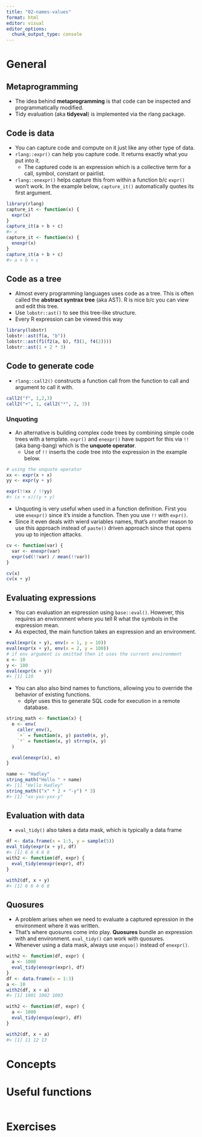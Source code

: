 ```yaml
---
title: "02-names-values"
format: html
editor: visual
editor_options: 
  chunk_output_type: console
---
```


# General

## Metaprogramming

-   The idea behind **metaprogramming** is that code can be inspected and programmatically modified.
-   Tidy evaluation (aka **tidyeval**) is implemented via the rlang package.

## Code is data

-   You can capture code and compute on it just like any other type of data.
-   `rlang::expr()` can help you capture code. It returns exactly what you put into it.
    -   The captured code is an expression which is a collective term for a call, symbol, constant or pairlist.
-   `rlang::enexpr()` helps capture this from within a function b/c `expr()` won't work. In the example below, `capture_it()` automatically quotes its first argument.

```r
library(rlang)
capture_it <- function(x) {
  expr(x)
}
capture_it(a + b + c)
#> x
capture_it <- function(x) {
  enexpr(x)
}
capture_it(a + b + c)
#> a + b + c
```

## Code as a tree

-   Almost every programming languages uses code as a tree. This is often called the **abstract syntrax tree** (aka AST). R is nice b/c you can view and edit this tree.
-   Use `lobstr::ast()` to see this tree-like structure.
-   Every R expression can be viewed this way

```r
library(lobstr)
lobstr::ast(f(a, "b"))
lobstr::ast(f1(f2(a, b), f3(1, f4(2))))
lobstr::ast(1 + 2 * 3)
```

## Code to generate code

-   `rlang::call2()` constructs a function call from the function to call and argument to call it with.

```r
call2("f", 1,2,3)
call2("+", 1, call2("*", 2, 3))
```

### Unquoting

-   An alternative is building complex code trees by combining simple code trees with a template. `expr()` and `enexpr()` have support for this via `!!` (aka bang-bang) which is the **unquote operator**.
    -   Use of `!!` inserts the code tree into the expression in the example below.

```r
# using the unquote operator
xx <- expr(x + x)
yy <- expr(y + y)

expr(!!xx / !!yy)
#> (x + x)/(y + y)
```

-   Unquoting is very useful when used in a function definition. First you use `enexpr()` since it's inside a function. Then you use `!!` with `expr()`.
-   Since it even deals with wierd variables names, that's another reason to use this approach instead of `paste()` driven approach since that opens you up to injection attacks.

```r
cv <- function(var) {
  var <- enexpr(var)
  expr(sd(!!var) / mean(!!var))
}

cv(x)
cv(x + y)
```

## Evaluating expressions

-   You can evaluation an expression using `base::eval()`. However, this requires an environment where you tell R what the symbols in the expression mean.
-   As expected, the main function takes an expression and an environment.

```r
eval(expr(x + y), env(x = 1, y = 10))
eval(expr(x + y), env(x = 2, y = 100))
# if env argument is omitted then it uses the current environment
x <- 10
y <- 100
eval(expr(x + y))
#> [1] 110
```

-   You can also also bind names to functions, allowing you to override the behavior of existing functions.
    -   dplyr uses this to generate SQL code for execution in a remote database.

```r
string_math <- function(x) {
  e <- env(
    caller_env(),
    `+` = function(x, y) paste0(x, y),
    `*` = function(x, y) strrep(x, y)
  )

  eval(enexpr(x), e)
}

name <- "Hadley"
string_math("Hello " + name)
#> [1] "Hello Hadley"
string_math(("x" * 2 + "-y") * 3)
#> [1] "xx-yxx-yxx-y"
```

## Evaluation with data

-   `eval_tidy()` also takes a data mask, which is typically a data frame

```r
df <- data.frame(x = 1:5, y = sample(5))
eval_tidy(expr(x + y), df)
#> [1] 6 6 4 6 8
with2 <- function(df, expr) {
  eval_tidy(enexpr(expr), df)
}

with2(df, x + y)
#> [1] 6 6 4 6 8
```

## Quosures

-   A problem arises when we need to evaluate a captured epression in the environment where it was written.
-   That's where quosures come into play. **Quosures** bundle an expression with and environment. `eval_tidy()` can work with quosures.
-   Whenever using a data mask, always use `enquo()` instead of `enexpr()`.

```r
with2 <- function(df, expr) {
  a <- 1000
  eval_tidy(enexpr(expr), df)
}
df <- data.frame(x = 1:3)
a <- 10
with2(df, x + a)
#> [1] 1001 1002 1003

with2 <- function(df, expr) {
  a <- 1000
  eval_tidy(enquo(expr), df)
}

with2(df, x + a)
#> [1] 11 12 13
```

# Concepts

# Useful functions

```r

```

# Exercises
